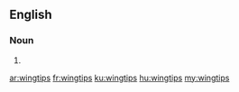 ==English==

===Noun===
{{head|en|noun plural form}}

# {{plural of|wingtip|lang=en}}

[[ar:wingtips]]
[[fr:wingtips]]
[[ku:wingtips]]
[[hu:wingtips]]
[[my:wingtips]]